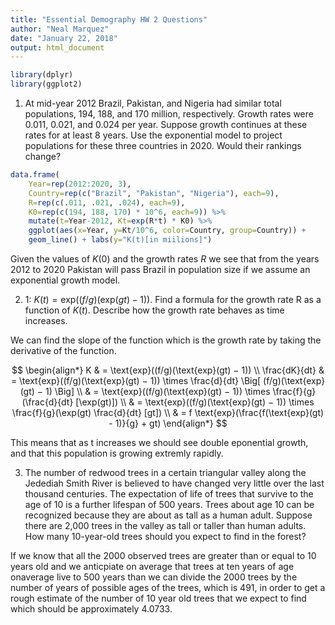 ```yaml
---
title: "Essential Demography HW 2 Questions"
author: "Neal Marquez"
date: "January 22, 2018"
output: html_document
---
```


```R
library(dplyr)
library(ggplot2)
```

1. At mid-year 2012 Brazil, Pakistan, and Nigeria had similar total populations, 194, 188, and 170 million, respectively. Growth rates were 0.011, 0.021, and 0.024 per year. Suppose growth continues at these rates for at least 8 years. Use the exponential model to project populations for these three countries in 2020. Would their rankings change?

```R
data.frame(
    Year=rep(2012:2020, 3), 
    Country=rep(c("Brazil", "Pakistan", "Nigeria"), each=9),
    R=rep(c(.011, .021, .024), each=9),
    K0=rep(c(194, 188, 170) * 10^6, each=9)) %>%
    mutate(t=Year-2012, Kt=exp(R*t) * K0) %>%
    ggplot(aes(x=Year, y=Kt/10^6, color=Country, group=Country)) +
    geom_line() + labs(y="K(t)[in miilions]")
```

Given the values of $K(0)$ and the growth rates $R$ we see that from the years 2012 to 2020 Pakistan will pass Brazil in population size if we assume an exponential growth model. 

2. 1: $K(t) = \text{exp}((f/g)(\text{exp}(gt) − 1))$. Find a formula for the growth rate R as a function of $K(t)$. Describe how the growth rate behaves as time increases.

We can find the slope of the function which is the growth rate by taking the derivative of the function.

$$
\begin{align*}
K & = \text{exp}((f/g)(\text{exp}(gt) − 1)) \\
\frac{dK}{dt} & = \text{exp}((f/g)(\text{exp}(gt) − 1)) \times 
    \frac{d}{dt} \Big[ (f/g)(\text{exp}(gt) − 1) \Big] \\
& = \text{exp}((f/g)(\text{exp}(gt) − 1)) \times 
    \frac{f}{g}(\frac{d}{dt} [\exp(gt)]) \\
& = \text{exp}((f/g)(\text{exp}(gt) − 1)) \times 
    \frac{f}{g}(\exp(gt) \frac{d}{dt} [gt]) \\
& = f \text{exp}(\frac{f(\text{exp}(gt) - 1)}{g} + gt)
\end{align*}
$$

This means that as t increases we should see double eponential growth, and that this population is growing extremly rapidly. 

3. The number of redwood trees in a certain triangular valley along the Jedediah Smith River is believed to have changed very little over the last thousand centuries. The expectation of life of trees that survive to the age of 10 is a further lifespan of 500 years. Trees about age 10 can be recognized because they are about as tall as a human adult. Suppose there are 2,000 trees in the valley as tall or taller than human adults. How many 10-year-old trees should you expect to find in the forest?

If we know that all the 2000 observed trees are greater than or equal to 10 years old and we anticpiate on average that trees at ten years of age onaverage live to 500 years than we can divide the 2000 trees by the number of years of possible ages of the trees, which is 491, in order to get a rough estimate of the number of 10 year old trees that we expect to find which should be approximately $4.0733$.
